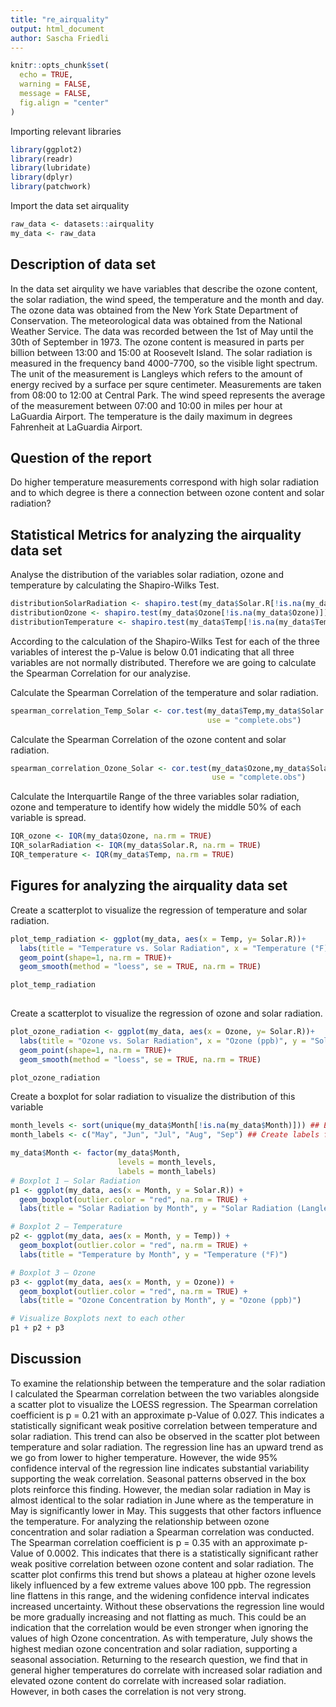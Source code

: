 ```yaml
---
title: "re_airquality"
output: html_document
author: Sascha Friedli
---
```

```r
knitr::opts_chunk$set(
  echo = TRUE,        
  warning = FALSE,    
  message = FALSE,    
  fig.align = "center"
)
```

Importing relevant libraries
```R
library(ggplot2)
library(readr)
library(lubridate)
library(dplyr)
library(patchwork)
```

Import the data set airquality
```R
raw_data <- datasets::airquality
my_data <- raw_data
```

## Description of data set
In the data set airqulity we have variables that describe the ozone content, the solar radiation, 
the wind speed, the temperature and the month and day. The ozone data was obtained from the New York State
Department of Conservation. The meteorological data was obtained from the National Weather Service.
The data was recorded between the 1st of May until the 30th of September in 1973.
The ozone content is measured in parts per billion between 13:00 and 15:00 at Roosevelt Island.
The solar radiation is measured in the frequency band 4000-7700, so the visible light spectrum.
The unit of the measurement is Langleys which refers to the amount of energy recived
by a surface per squre centimeter. Measurements are taken from 08:00 to 12:00 at Central Park.
The wind speed represents the average of the measurement between 07:00 and 10:00 in miles per hour
at LaGuardia Airport.
The temperature is the daily maximum in degrees Fahrenheit at LaGuardia Airport.

## Question of the report
Do higher temperature measurements correspond with high solar radiation and to 
which degree is there a connection between ozone content and solar radiation?

## Statistical Metrics for analyzing the airquality data set
Analyse the distribution of the variables solar radiation, ozone and temperature
by calculating the Shapiro-Wilks Test. 
```R
distributionSolarRadiation <- shapiro.test(my_data$Solar.R[!is.na(my_data$Solar.R)])
distributionOzone <- shapiro.test(my_data$Ozone[!is.na(my_data$Ozone)])
distributionTemperature <- shapiro.test(my_data$Temp[!is.na(my_data$Temp)])

```
According to the calculation of the Shapiro-Wilks Test for each of the three variables
of interest the p-Value is below 0.01 indicating that all three variables are not 
normally distributed. Therefore we are going to calculate the Spearman Correlation
for our analyzise.

Calculate the Spearman Correlation of the temperature and solar radiation. 
```R
spearman_correlation_Temp_Solar <- cor.test(my_data$Temp,my_data$Solar.R, method = "spearman", conf.level = 0.95,
                                            use = "complete.obs")

```
Calculate the Spearman Correlation of the ozone content and solar radiation. 
```R
spearman_correlation_Ozone_Solar <- cor.test(my_data$Ozone,my_data$Solar.R, method = "spearman", conf.level = 0.95,
                                             use = "complete.obs")

```
Calculate the Interquartile Range of the three variables solar radiation, ozone and temperature 
to identify how widely the middle 50% of each variable is spread.
```R
IQR_ozone <- IQR(my_data$Ozone, na.rm = TRUE)
IQR_solarRadiation <- IQR(my_data$Solar.R, na.rm = TRUE)
IQR_temperature <- IQR(my_data$Temp, na.rm = TRUE)

```

## Figures for analyzing the airquality data set
Create a scatterplot to visualize the regression of temperature and solar radiation.
```R
plot_temp_radiation <- ggplot(my_data, aes(x = Temp, y= Solar.R))+
  labs(title = "Temperature vs. Solar Radiation", x = "Temperature (°F)", y = "Solar Radiation (Langley)")+
  geom_point(shape=1, na.rm = TRUE)+
  geom_smooth(method = "loess", se = TRUE, na.rm = TRUE)

plot_temp_radiation
  
```
Create a scatterplot to visualize the regression of ozone and solar radiation.
```R
plot_ozone_radiation <- ggplot(my_data, aes(x = Ozone, y= Solar.R))+
  labs(title = "Ozone vs. Solar Radiation", x = "Ozone (ppb)", y = "Solar Radiation (Langley)")+
  geom_point(shape=1, na.rm = TRUE)+
  geom_smooth(method = "loess", se = TRUE, na.rm = TRUE)

plot_ozone_radiation

```
Create a boxplot for solar radiation to visualize the distribution of this variable
```R
month_levels <- sort(unique(my_data$Month[!is.na(my_data$Month)])) ## Extract the months
month_labels <- c("May", "Jun", "Jul", "Aug", "Sep") ## Create labels for the months

my_data$Month <- factor(my_data$Month,
                        levels = month_levels,
                        labels = month_labels)
# Boxplot 1 – Solar Radiation
p1 <- ggplot(my_data, aes(x = Month, y = Solar.R)) +
  geom_boxplot(outlier.color = "red", na.rm = TRUE) +
  labs(title = "Solar Radiation by Month", y = "Solar Radiation (Langley)")

# Boxplot 2 – Temperature
p2 <- ggplot(my_data, aes(x = Month, y = Temp)) +
  geom_boxplot(outlier.color = "red", na.rm = TRUE) +
  labs(title = "Temperature by Month", y = "Temperature (°F)")

# Boxplot 3 – Ozone
p3 <- ggplot(my_data, aes(x = Month, y = Ozone)) +
  geom_boxplot(outlier.color = "red", na.rm = TRUE) +
  labs(title = "Ozone Concentration by Month", y = "Ozone (ppb)")

# Visualize Boxplots next to each other
p1 + p2 + p3

```

## Discussion
To examine the relationship between the temperature and the solar radiation I calculated the Spearman correlation between the two variables alongside a scatter plot to visualize the LOESS regression. The Spearman correlation coefficient is p = 0.21 with an approximate p-Value of 0.027. This indicates a statistically significant weak positive correlation between temperature and solar radiation. This trend can also be observed in the scatter plot between temperature and solar radiation. The regression line has an upward trend as we go from lower to higher temperature. However, the wide 95% confidence interval of the regression line indicates substantial variability supporting the weak correlation. Seasonal patterns observed in the box plots reinforce this finding. However, the median solar radiation in May is almost identical to the solar radiation in June where as the temperature in May is significantly lower in May. This suggests that other factors influence the temperature.
For analyzing the relationship between ozone concentration and solar radiation a Spearman correlation was conducted. The Spearman correlation coefficient is p = 0.35 with an approximate p-Value of 0.0002. This indicates that there is a statistically significant rather weak positive correlation between ozone content and solar radiation. The scatter plot confirms this trend but shows a plateau at higher ozone levels likely influenced by a few extreme values above 100 ppb. The regression line flattens in this range, and the widening confidence interval indicates increased uncertainty. Without these observations the regression line would be more gradually increasing and not flatting as much. This could be an indication that the correlation would be even stronger when ignoring the values of high Ozone concentration. As with temperature, July shows the highest median ozone concentration and solar radiation, supporting a seasonal association.
Returning to the research question, we find that in general higher temperatures do correlate with increased solar radiation and elevated ozone content do correlate with increased solar radiation. However, in both cases the correlation is not very strong.



